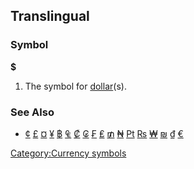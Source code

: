 ==Translingual==
===Symbol===
'''$'''

#The symbol for [[dollar]](s).
===See Also===
*[[¢]] [[£]] [[¤]] [[¥]] [[฿]] [[₠]] [[₡]] [[₢]] [[₣]] [[₤]] [[₥]] [[₦]] [[₧]] [[₨]] [[₩]] [[₪]] [[₫]] [[€]]
[[Category:Currency symbols]]